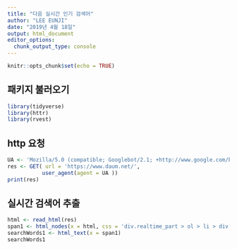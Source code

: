 ```yaml
---
title: "다음 실시간 인기 검색어"
author: "LEE EUNJI"
date: "2019년 4월 18일"
output: html_document
editor_options: 
  chunk_output_type: console
---
```


```r
knitr::opts_chunk$set(echo = TRUE)
```

## 패키지 불러오기
``` r
library(tidyverse)
library(httr)
library(rvest)
```

## http 요청
```r
UA <- 'Mozilla/5.0 (compatible; Googlebot/2.1; +http://www.google.com/bot.html)'
res <- GET( url = 'https://www.daum.net/',
           user_agent(agent = UA ))
print(res)
```



## 실시간 검색어 추출  
```r
html <- read_html(res)
span1 <- html_nodes(x = html, css = 'div.realtime_part > ol > li > div > div:nth-child(1)> span.txt_issue > a')
searchWords1 <- html_text(x = span1)
searchWords1
```

